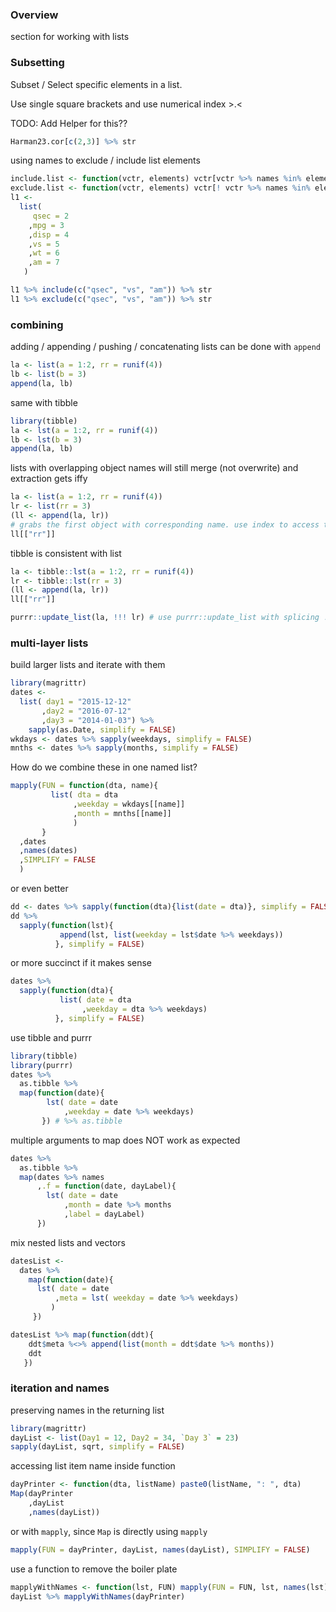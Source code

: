 ### Overview

section for working with lists

### Subsetting

Subset / Select specific elements in a list.

Use single square brackets and use numerical index >.<

TODO: Add Helper for this??

```r
Harman23.cor[c(2,3)] %>% str
```

using names to exclude / include list elements

```r
include.list <- function(vctr, elements) vctr[vctr %>% names %in% elements]
exclude.list <- function(vctr, elements) vctr[! vctr %>% names %in% elements]
l1 <-
  list(
     qsec = 2
    ,mpg = 3
    ,disp = 4
    ,vs = 5
    ,wt = 6
    ,am = 7
   )

l1 %>% include(c("qsec", "vs", "am")) %>% str
l1 %>% exclude(c("qsec", "vs", "am")) %>% str
```

### combining

adding / appending / pushing / concatenating lists can be done with `append`

```r

la <- list(a = 1:2, rr = runif(4))
lb <- list(b = 3)
append(la, lb)

```

same with tibble

```r

library(tibble)
la <- lst(a = 1:2, rr = runif(4))
lb <- lst(b = 3)
append(la, lb)

```

lists with overlapping object names will still merge (not overwrite) and extraction gets iffy

```r

la <- list(a = 1:2, rr = runif(4))
lr <- list(rr = 3)
(ll <- append(la, lr))
# grabs the first object with corresponding name. use index to access the later "rr"
ll[["rr"]]

```

tibble is consistent with list

```r

la <- tibble::lst(a = 1:2, rr = runif(4))
lr <- tibble::lst(rr = 3)
(ll <- append(la, lr))
ll[["rr"]]

purrr::update_list(la, !!! lr) # use purrr::update_list with splicing !!! / UQS()

```



### multi-layer lists

build larger lists and iterate with them

```r

library(magrittr)
dates <-
  list( day1 = "2015-12-12"
       ,day2 = "2016-07-12"
       ,day3 = "2014-01-03") %>%
    sapply(as.Date, simplify = FALSE)
wkdays <- dates %>% sapply(weekdays, simplify = FALSE)
mnths <- dates %>% sapply(months, simplify = FALSE)

```

How do we combine these in one named list?

```r

mapply(FUN = function(dta, name){
         list( dta = dta
              ,weekday = wkdays[[name]]
              ,month = mnths[[name]]
              )
       }
  ,dates
  ,names(dates)
  ,SIMPLIFY = FALSE
  )

```

or even better

```r

dd <- dates %>% sapply(function(dta){list(date = dta)}, simplify = FALSE)
dd %>%
  sapply(function(lst){
           append(lst, list(weekday = lst$date %>% weekdays))
          }, simplify = FALSE)

```

or more succinct if it makes sense

```r

dates %>%
  sapply(function(dta){
           list( date = dta
                ,weekday = dta %>% weekdays)
          }, simplify = FALSE)

```

use tibble and purrr

```r
library(tibble)
library(purrr)
dates %>%
  as.tibble %>%
  map(function(date){
        lst( date = date
            ,weekday = date %>% weekdays)
       }) # %>% as.tibble

```

multiple arguments to map does NOT work as expected

```r

dates %>%
  as.tibble %>%
  map(dates %>% names
      ,.f = function(date, dayLabel){
        lst( date = date
            ,month = date %>% months
            ,label = dayLabel)
      })

```

mix nested lists and vectors

```r
datesList <-
  dates %>%
    map(function(date){
      lst( date = date
          ,meta = lst( weekday = date %>% weekdays)
         )
     })

datesList %>% map(function(ddt){
    ddt$meta %<>% append(list(month = ddt$date %>% months))
    ddt
   })

```

### iteration and names

preserving names in the returning list

```r
library(magrittr)
dayList <- list(Day1 = 12, Day2 = 34, `Day 3` = 23)
sapply(dayList, sqrt, simplify = FALSE)
```

accessing list item name inside function

```r

dayPrinter <- function(dta, listName) paste0(listName, ": ", dta)
Map(dayPrinter
    ,dayList
    ,names(dayList))

```

or with `mapply`, since `Map` is directly using `mapply`

```r

mapply(FUN = dayPrinter, dayList, names(dayList), SIMPLIFY = FALSE)

```

use a function to remove the boiler plate

```r

mapplyWithNames <- function(lst, FUN) mapply(FUN = FUN, lst, names(lst), SIMPLIFY = FALSE)
dayList %>% mapplyWithNames(dayPrinter)

```


